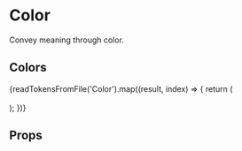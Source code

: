 
<Meta title="Presenters/Color" component={Color} />

# Color

Convey meaning through color.

## Colors

<Flex>
  {readTokensFromFile('Color').map((result, index) => {
    return (
      <FlexItem key={index}>
        <Color name={result.declaration} value={result.value}></Color>
        <br></br>
      </FlexItem>
    );
  })}
</Flex>

## Props

<Props of={Color} />
